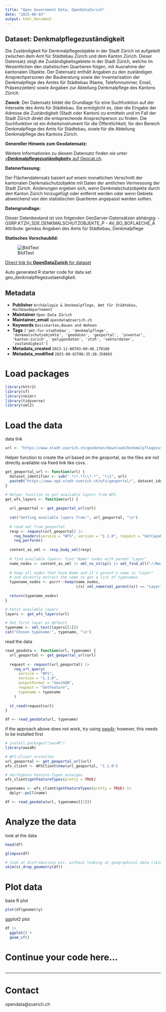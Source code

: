 ```yaml
---
title: "Open Government Data, OpenDataZurich"
date: "2025-08-03"
output: html_document
---
```


## Dataset: Denkmalpflegezuständigkeit

Die Zuständigkeit für Denkmalpflegeobjekte in der Stadt Zürich ist aufgeteilt zwischen dem Amt für Städtebau Zürich und dem Kanton Zürich. Dieser Datensatz zeigt die Zuständigkeitsgebiete in der Stadt Zürich, welche im Wesentlichen den statistischen Quartieren folgen, mit Ausnahme der kantonalen Objekte. Der Datensatz enthält Angaben zu den zuständigen Ansprechpersonen der Bauberatung sowie der Inventarisation der Denkmalpflege des Amtes für Städtebau (Name, Telefonnummer, Email, Präsenzzeiten) sowie Angaben zur Abteilung Denkmalpflege des Kantons Zürich.

**Zweck**: Der Datensatz bildet die Grundlage für eine Suchfunktion auf der Interseite des Amts für Städtebau. Sie ermöglicht es, über die Eingabe der Adresse die Zuständigkeit (Stadt oder Kanton) zu ermitteln und im Fall der Stadt Zürich direkt die entsprechende Ansprechperson zu finden. Die Suchfunktion ist ein Arbeitsinstrument für die Öffentlichkeit, für den Bereich Denkmalpflege des Amts für Städtebau, sowie für die Abteilung Denkmalpflege des Kantons Zürich.

**Genereller Hinweis zum Geodatensatz:**


Weitere Informationen zu diesem Datensatz finden sie unter [«**Denkmalpflegezuständigkeit»** auf Geocat.ch](https://www.geocat.ch/geonetwork/srv/ger/catalog.search#/metadata/9bc114a2-67cc-4f0f-8abe-c044e3e679f9).				
			   

**Datenerfassung:**

Der Flächendatensatz basiert auf einem monatlichen Verschnitt der kantonalen Denkmalschutzobjekte mit Daten der amtlichen Vermessung der Stadt Zürich. Änderungen ergeben sich, wenn Denkmalschutzobjekte durch den Kanton Zürich hinzugefügt oder entfernt werden oder wenn Gebiete abweichend von den statistischen Quartieren angepasst werden sollten.

**Datengrundlage:**

Dieser Datenbestand ist von folgenden GeoServer-Datensätzen abhängig:
-	GSRP.KTZH_SDE.DENKMALSCHUTZOBJEKTE_P
-	AV_BO_BOFLAECHE_A
Attribute: gemäss Angaben des Amts für Städtebau, Denkmalpflege

**Statisches Vorschaubild:**

![BildText](https://www.gis.stadt-zuerich.ch/zueriplan_docs/geocat/9bc114a2-67cc-4f0f-8abe-c044e3e679f9.png)



[Direct link by **OpenDataZurich** for dataset](https://data.stadt-zuerich.ch/dataset/geo_denkmalpflegezustaendigkeit)

Auto generated R starter code for data set geo_denkmalpflegezustaendigkeit.

## Metadata

- **Publisher** `Archäologie & Denkmalpflege, Amt für Städtebau, Hochbaudepartement`
- **Maintainer** `Open Data Zürich`
- **Maintainer_email** `opendata@zuerich.ch`
- **Keywords** `Basis­karten,Bauen und Wohnen`
- **Tags** `['amt-fur-stadtebau', 'denkmalpflege', 'denkmalschutzobjekte', 'geodaten', 'geoportal', 'inventar', 'kanton-zurich', 'polygondaten', 'stzh', 'vektordaten', 'zustandigkeit']`
- **Metadata_created** `2023-11-06T03:09:48.170106`
- **Metadata_modified** `2025-08-02T06:35:28.358665`


# Load packages

```r
library(httr2)
library(sf)
library(skimr)
library(tidyverse)
library(xml2)
```

# Load the data

data link
```r
url <- "https://www.stadt-zuerich.ch/geodaten/download/Denkmalpflegezustaendigkeit?format=geojson_link"
```


Helper function to create the url based on the geoportal, as the files are not directly available via fixed link like csvs.
```r
get_geoportal_url <- function(url) {
  dataset_identifier <- sub(".*/(.*)\\?.*", "\\1", url)
  paste0("https://www.ogd.stadt-zuerich.ch/wfs/geoportal/", dataset_identifier)
}
```

```r
# Helper function to get available layers from WFS
get_wfs_layers <- function(url) {
  
  url_geoportal <- get_geoportal_url(url)
  
  cat("Getting available layers from:", url_geoportal, "\n")
  
  # read xml from geoportal
  resp <- request(url_geoportal) |> 
    req_headers(service = "WFS", version = "1.1.0", request = "GetCapabilities") |> 
    req_perform()
  
  content_as_xml <- resp_body_xml(resp)
  
  # find available layers: find "Name" nodes with parent "Layer"
  name_nodes <- content_as_xml |> xml_ns_strip() |> xml_find_all("//Name")
  
  # keep all nodes that have Name and it's parent's name is "Layer"
  # and directly extract the name to get a list of typenames
  typename_nodes <- purrr::keep(name_nodes,
                                \(x) xml_name(xml_parent(x)) == "Layer")
  
  return(typename_nodes)
}

# Fetch available layers
layers <- get_wfs_layers(url)

# Set first layer as default
typename <- xml_text(layers[[1]])
cat("Chosen typename:", typename, "\n")
```

read the data
```r
read_geodata <- function(url, typename) {
  url_geoportal <- get_geoportal_url(url)
  
  request <- request(url_geoportal) |>
    req_url_query(
      service = "WFS",
      version = "1.1.0",
      outputFormat = "GeoJSON",
      request = "GetFeature",
      typename = typename
    )
  
  st_read(request$url)
}

df <- read_geodata(url, typename)
```

if the approach above does not work, try using [ows4r](https://eblondel.github.io/ows4R/); however, this needs to be installed first
```r
# install.packages("ows4R")
library(ows4R)

# WFS-Client erstellen
url_geoportal <- get_geoportal_url(url)
wfs_client <- WFSClient$new(url_geoportal, "1.1.0")

# Verfügbare Feature-Typen anzeigen
wfs_client$getFeatureTypes(pretty = TRUE)

typenames <- wfs_client$getFeatureTypes(pretty = TRUE) |> 
  dplyr::pull(name)

df <- read_geodata(url, typenames[[1]])
```

# Analyze the data

look at the data
```r
head(df)
```

```r
glimpse(df)
```

```r
# look at distributions etc. without looking at geographical data (skim cannot deal with geometries)
skim(st_drop_geometry(df))
```

# Plot data

base R plot
```r
plot(df$geometry)
```

ggplot2 plot
```r
df |>
  ggplot() +
  geom_sf()
```

# Continue your code here...

```r

```

------------------------------------------------------------------------

# Contact

opendata@zuerich.ch
